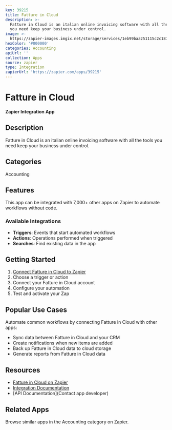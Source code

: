 ```yaml
---
key: 39215
title: Fatture in Cloud
description: >-
  Fatture in Cloud is an italian online invoicing software with all the tools
  you need keep your business under control.
image: >-
  https://zapier-images.imgix.net/storage/services/1eb99baa251115c2c1873d1c811304f0.png?auto=format%2Ccompress&ixlib=python-3.0.0&q=50
hexColor: '#000000'
categories: Accounting
apiUrl: ''
collection: Apps
source: zapier
type: Integration
zapierUrl: 'https://zapier.com/apps/39215'
---
```

# Fatture in Cloud

**Zapier Integration App**

## Description

Fatture in Cloud is an italian online invoicing software with all the tools you need keep your business under control.

## Categories

Accounting

## Features

This app can be integrated with 7,000+ other apps on Zapier to automate workflows without code.

### Available Integrations

- **Triggers**: Events that start automated workflows
- **Actions**: Operations performed when triggered
- **Searches**: Find existing data in the app

## Getting Started

1. [Connect Fatture in Cloud to Zapier](https://zapier.com/apps/39215)
2. Choose a trigger or action
3. Connect your Fatture in Cloud account
4. Configure your automation
5. Test and activate your Zap

## Popular Use Cases

Automate common workflows by connecting Fatture in Cloud with other apps:

- Sync data between Fatture in Cloud and your CRM
- Create notifications when new items are added
- Back up Fatture in Cloud data to cloud storage
- Generate reports from Fatture in Cloud data

## Resources

- [Fatture in Cloud on Zapier](https://zapier.com/apps/39215)
- [Integration Documentation](https://zapier.com/apps/39215/integrations)
- [API Documentation](Contact app developer)

## Related Apps

Browse similar apps in the Accounting category on Zapier.

